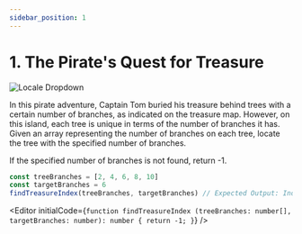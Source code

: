 ```yaml
---
sidebar_position: 1
---
```



# 1. The Pirate's Quest for Treasure

![Locale Dropdown](./img/1-1-1.png)

In this pirate adventure, Captain Tom buried his treasure behind trees with a certain number of branches, as indicated
on the treasure map. However, on this island, each tree is unique in terms of the number of branches it has. Given an
array representing the number of branches on each tree, locate the tree with the specified number of branches.

If the specified number of branches is not found, return -1.

```typescript
const treeBranches = [2, 4, 6, 8, 10]
const targetBranches = 6
findTreasureIndex(treeBranches, targetBranches) // Expected Output: Index of tree with 6 branches (2)
```

<Editor initialCode={`function findTreasureIndex (treeBranches: number[], targetBranches: number): number {
  return -1;
}`} />
